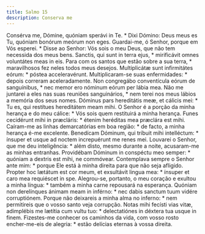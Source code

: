 ```yaml
---
title: Salmo 15
description: Conserva me
---
```


<div class="side-by-side not-content">
  <span class="text-justify">
    Consérva me, Dómine, quóniam sperávi in Te. * Dixi Dómino: Deus meus es Tu,
    quóniam bonórum meórum non eges.
  </span>
  <span class="text-justify">
    Guardai-me, ó Senhor, porque em Vós esperei. * Disse ao Senhor: Vós sois o
    meu Deus, que não tem necessida dos meus bens.
  </span>
  <span class="text-justify">
    Sanctis, qui sunt in terra ejus, * mirificávit omnes voluntátes meas in eis.
  </span>
  <span class="text-justify">
    Para com os santos que estão sobre a sua terra, * maravilhosos fez neles
    todos meus desejos.
  </span>
  <span class="text-justify">
    Multiplicátæ sunt infirmitátes eórum: * póstea acceleravérunt.
  </span>
  <span class="text-justify">
    Multiplicaram-se suas enfermidades: * depois correram aceleradamente.
  </span>
  <span class="text-justify">
    Non congregábo conventícula eórum de sanguínibus, * nec memor ero nóminum
    eórum per lábia mea.
  </span>
  <span class="text-justify">
    Não me juntarei a eles nas suas reuniões sanguinários, * nem terei nos meus
    lábios a memória dos seus nomes.
  </span>
  <span class="text-justify">
    Dóminus pars hereditátis meæ, et cálicis mei: * Tu es, qui restítues
    hereditátem meam mihi.
  </span>
  <span class="text-justify">
    O Senhor é a porção da minha herança e do meu cálice: * Vós sois quem
    restituirá a minha herança.
  </span>
  <span class="text-justify">
    Funes cecidérunt mihi in præcláris: * étenim heréditas mea præclára est
    mihi.
  </span>
  <span class="text-justify">
    Caíram-me as linhas demarcatórias em boa região: * de facto, a minha herança
    é-me excelente.
  </span>
  <span class="text-justify">
    Benedícam Dóminum, qui tríbuit mihi intelléctum: * ínsuper et usque ad
    noctem increpuérunt me renes mei.
  </span>
  <span class="text-justify">
    Louvarei o Senhor, que me deu inteligência: * além disto, mesmo durante a
    noite, acusaram-me as minhas entranhas.
  </span>
  <span class="text-justify">
    Providébam Dóminum in conspéctu meo semper: * quóniam a dextris est mihi, ne
    commóvear.
  </span>
  <span class="text-justify">
    Contemplava sempre o Senhor ante mim: * porque Ele está à minha direita para
    que não seja afligido.
  </span>
  <span class="text-justify">
    Propter hoc lætátum est cor meum, et exsultávit lingua mea: * ínsuper et
    caro mea requiéscet in spe.
  </span>
  <span class="text-justify">
    Alegrou-se, portanto, o meu coração e exultou a minha língua: * também a
    minha carne repousará na esperança.
  </span>
  <span class="text-justify">
    Quóniam non derelínques ánimam meam in inférno: * nec dabis sanctum tuum
    vidére corruptiónem.
  </span>
  <span class="text-justify">
    Porque não deixareis a minha alma no inferno: * nem permitireis que o vosso
    santo veja corrupção.
  </span>
  <span class="text-justify">
    Notas mihi fecísti vias vitæ, adimplébis me lætítia cum vultu tuo: *
    delectatiónes in déxtera tua usque in finem.
  </span>
  <span class="text-justify">
    Fizestes-me conhecer os caminhos da vida, com vosso rosto encher-me-eis de
    alegria: * estão delícias eternas à vossa direita.
  </span>
</div>
